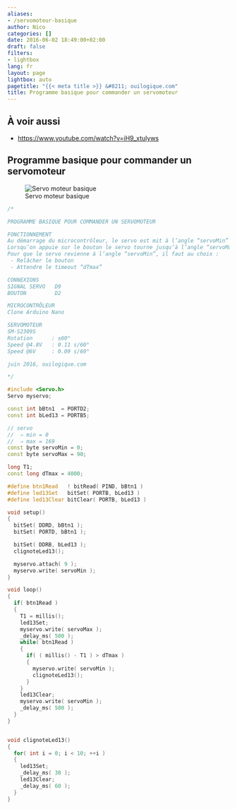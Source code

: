 ```yaml
---
aliases:
- /servomoteur-basique
author: Nico
categories: []
date: 2016-06-02 18:49:00+02:00
draft: false
filters:
- lightbox
lang: fr
layout: page
lightbox: auto
pagetitle: "{{< meta title >}} &#8211; ouilogique.com"
title: Programme basique pour commander un servomoteur
---
```


## À voir aussi

-   <https://www.youtube.com/watch?v=iH9_xtulyws>

## Programme basique pour commander un servomoteur

![Servo moteur basique][img_1]

[img_1]: ./images/2016-06-02-servomoteur-basique_lowres.jpg

```c++
/*

PROGRAMME BASIQUE POUR COMMANDER UN SERVOMOTEUR

FONCTIONNEMENT
Au démarrage du microcontrôleur, le servo est mit à l’angle “servoMin”
Lorsqu’on appuie sur le bouton le servo tourne jusqu’à l’angle “servoMax”
Pour que le servo revienne à l’angle “servoMin”, il faut au choix :
 - Relâcher le bouton
 - Attendre le timeout “dTmax”

CONNEXIONS
SIGNAL SERVO   D9
BOUTON         D2

MICROCONTRÔLEUR
Clone Arduino Nano

SERVOMOTEUR
SM-S2309S
Rotation      : ±60°
Speed @4.8V   : 0.11 s/60°
Speed @6V     : 0.09 s/60°

juin 2016, ouilogique.com

*/

#include <Servo.h>
Servo myservo;

const int bBtn1  = PORTD2;
const int bLed13 = PORTB5;

// servo
//  ⇒ min = 0
//  ⇒ max = 169
const byte servoMin = 0;
const byte servoMax = 90;

long T1;
const long dTmax = 4000;

#define btn1Read   ! bitRead( PIND, bBtn1 )
#define led13Set   bitSet( PORTB, bLed13 )
#define led13Clear bitClear( PORTB, bLed13 )

void setup()
{
  bitSet( DDRD, bBtn1 );
  bitSet( PORTD, bBtn1 );

  bitSet( DDRB, bLed13 );
  clignoteLed13();

  myservo.attach( 9 );
  myservo.write( servoMin );
}

void loop()
{
  if( btn1Read )
  {
    T1 = millis();
    led13Set;
    myservo.write( servoMax );
    _delay_ms( 500 );
    while( btn1Read )
    {
      if( ( millis() - T1 ) > dTmax )
      {
        myservo.write( servoMin );
        clignoteLed13();
      }
    }
    led13Clear;
    myservo.write( servoMin );
    _delay_ms( 500 );
  }
}


void clignoteLed13()
{
  for( int i = 0; i < 10; ++i )
  {
    led13Set;
    _delay_ms( 30 );
    led13Clear;
    _delay_ms( 60 );
  }
}
```
